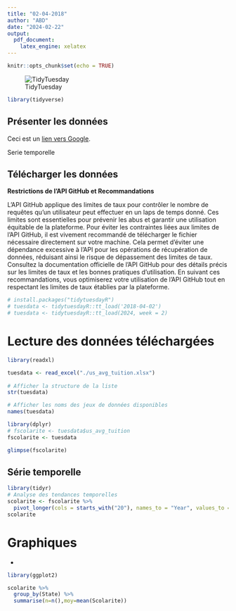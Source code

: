 ```yaml
---
title: "02-04-2018"
author: "ABD"
date: "2024-02-22"
output:
  pdf_document: 
    latex_engine: xelatex
---
```


```r
knitr::opts_chunk$set(echo = TRUE)
```

![TidyTuesday](../../tt_logo.png)

```r
library(tidyverse)
```

\newpage

## Présenter les données

Ceci est un [lien vers Google](http://www.google.com).

Serie temporelle [\textcolor{blue}{lien vers la Section 2}](#section-2)


<!-- ![Sujet](https://onlinembapage.com/average-tuition-and-educational-attainment-in-the-united-states/) -->

## Télécharger les données

**Restrictions de l'API GitHub et Recommandations**

L'API GitHub applique des limites de taux pour contrôler le nombre de requêtes qu'un utilisateur peut effectuer en un laps de temps donné. Ces limites sont essentielles pour prévenir les abus et garantir une utilisation équitable de la plateforme.
Pour éviter les contraintes liées aux limites de l'API GitHub, il est vivement recommandé de télécharger le fichier nécessaire directement sur votre machine. Cela permet d'éviter une dépendance excessive à l'API pour les opérations de récupération de données, réduisant ainsi le risque de dépassement des limites de taux. Consultez la documentation officielle de l'API GitHub pour des détails précis sur les limites de taux et les bonnes pratiques d'utilisation.
En suivant ces recommandations, vous optimiserez votre utilisation de l'API GitHub tout en respectant les limites de taux établies par la plateforme.

```r
# install.packages("tidytuesdayR") 
# tuesdata <- tidytuesdayR::tt_load('2018-04-02')
# tuesdata <- tidytuesdayR::tt_load(2024, week = 2)

```


# Lecture des données téléchargées

```r
library(readxl)

tuesdata <- read_excel("./us_avg_tuition.xlsx")
  
# Afficher la structure de la liste
str(tuesdata)

# Afficher les noms des jeux de données disponibles
names(tuesdata)
```

```r
library(dplyr)
# fscolarite <- tuesdata$us_avg_tuition
fscolarite <- tuesdata

glimpse(fscolarite)

```

## Série temporelle {#section-2}

```r
library(tidyr)
# Analyse des tendances temporelles
scolarite <- fscolarite %>%
  pivot_longer(cols = starts_with("20"), names_to = "Year", values_to = "Scolarite")
scolarite
```

\newpage

# Graphiques
*
```r
library(ggplot2)

scolarite %>% 
  group_by(State) %>%
  summarise(n=n(),moy=mean(Scolarite))

```


